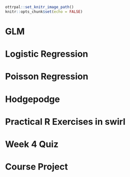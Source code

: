 ```r
ottrpal::set_knitr_image_path()
knitr::opts_chunk$set(echo = FALSE)
```

# GLM

# Logistic Regression


# Poisson Regression


# Hodgepodge

# Practical R Exercises in swirl


# Week 4 Quiz

# Course Project
